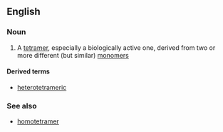 ==English==

===Noun===
{{en-noun}}

# {{label|en|chemistry|biochemistry}} A [[tetramer]], especially a biologically active one, derived from two or more different (but similar) [[monomer]]s

====Derived terms====
* [[heterotetrameric]]

===See also===
* [[homotetramer]]